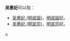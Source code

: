'''吴惠妃'''可以指：
*[[吴惠妃_(明成祖)|吴惠妃 (明成祖)]]，[[明成祖|明成祖]]妃。
*[[吴惠妃_(明宣宗)|吴惠妃 (明宣宗)]]，[[明宣宗|明宣宗]]妃。
{{Disambig|W|cat=三字封号消歧义}}
[[分类:吴姓|~]]